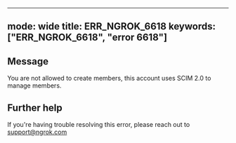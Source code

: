 
---
mode: wide
title: ERR_NGROK_6618
keywords: ["ERR_NGROK_6618", "error 6618"]
---

## Message
You are not allowed to create members, this account uses SCIM 2.0 to manage members.




## Further help
If you're having trouble resolving this error, please reach out to [support@ngrok.com](mailto:support@ngrok.com?subject=Help%20with%20ERR_NGROK_6618)

